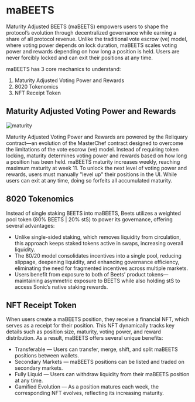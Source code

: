 # maBEETS

Maturity Adjusted BEETS (maBEETS) empowers users to shape the protocol’s evolution through decentralized governance while earning a share of all protocol revenue. Unlike the traditional vote escrow (ve) model, where voting power depends on lock duration, maBEETS scales voting power and rewards depending on how long a position is held. Users are never forcibly locked and can exit their positions at any time.

maBEETS has 3 core mechanics to understand:

1. Maturity Adjusted Voting Power and Rewards
2. 8020 Tokenomics
3. NFT Receipt Token

## Maturity Adjusted Voting Power and Rewards

![maturity](/images/maBEETScurve.png)

Maturity Adjusted Voting Power and Rewards are powered by the Reliquary contract—an evolution of the MasterChef contract designed to overcome the limitations of the vote escrow (ve) model. Instead of requiring token locking, maturity determines voting power and rewards based on how long a position has been held. maBEETS maturity increases weekly, reaching maximum maturity at week 11. To unlock the next level of voting power and rewards, users must manually "level up" their positions in the UI. While users can exit at any time, doing so forfeits all accumulated maturity.

## 8020 Tokenomics

Instead of single staking BEETS into maBEETS, Beets utilizes a weighted pool token (80% BEETS | 20% stS) to power its governance, offering several advantages:

-   Unlike single-sided staking, which removes liquidity from circulation, this approach keeps staked tokens active in swaps, increasing overall liquidity.
-   The 80/20 model consolidates incentives into a single pool, reducing slippage, deepening liquidity, and enhancing governance efficiency, eliminating the need for fragmented incentives across multiple markets.
-   Users benefit from exposure to both of Beets’ product tokens—maintaining asymmetric exposure to BEETS while also holding stS to access Sonic’s native staking rewards.

## NFT Receipt Token

When users create a maBEETS position, they receive a financial NFT, which serves as a receipt for their position. This NFT dynamically tracks key details such as position size, maturity, voting power, and reward distribution. As a result, maBEETS offers several unique benefits:

-   Transferable — Users can transfer, merge, shift, and split maBEETS positions between wallets.
-   Secondary Markets — maBEETS positions can be listed and traded on secondary markets.
-   Fully Liquid — Users can withdraw liquidity from their maBEETS position at any time.
-   Gamified Evolution — As a position matures each week, the corresponding NFT evolves, reflecting its increasing maturity.
